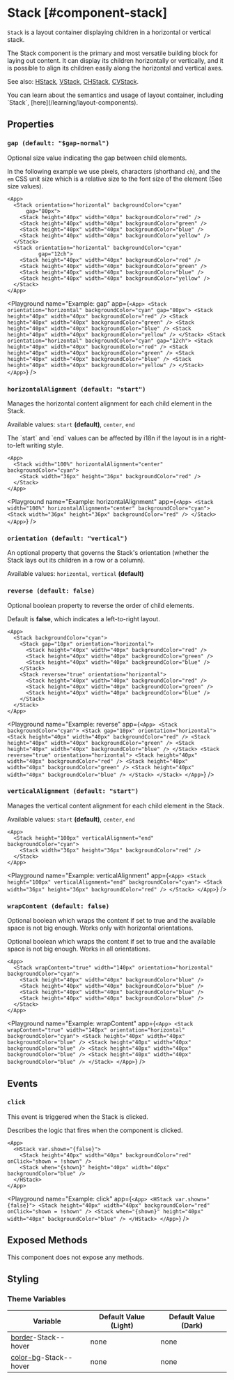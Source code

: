 
# Stack [#component-stack]

`Stack` is a layout container displaying children in a horizontal or vertical stack.

The Stack component is the primary and most versatile building block for laying out content. It can display its children horizontally or vertically, and it is possible to align its children easily along the horizontal and vertical axes.

See also: [HStack](./HStack), [VStack](./VStack), [CHStack](./CHStack), [CVStack](./CVStack).

<Callout type="info" emoji="📔">
You can learn about the semantics and usage of layout container, including `Stack`, [here](/learning/layout-components).
</Callout>

## Properties

### `gap (default: "$gap-normal")`

Optional size value indicating the gap between child elements.

In the following example we use pixels, characters (shorthand `ch`), and the `em` CSS unit size which is a relative size to the font size of the element (See size values).

```ueml copy {3, 10}
<App>
  <Stack orientation="horizontal" backgroundColor="cyan"
      gap="80px">
    <Stack height="40px" width="40px" backgroundColor="red" />
    <Stack height="40px" width="40px" backgroundColor="green" />
    <Stack height="40px" width="40px" backgroundColor="blue" />
    <Stack height="40px" width="40px" backgroundColor="yellow" />
  </Stack>
  <Stack orientation="horizontal" backgroundColor="cyan"
          gap="12ch">
    <Stack height="40px" width="40px" backgroundColor="red" />
    <Stack height="40px" width="40px" backgroundColor="green" />
    <Stack height="40px" width="40px" backgroundColor="blue" />
    <Stack height="40px" width="40px" backgroundColor="yellow" />
  </Stack>
</App>
```

<Playground
  name="Example: gap"
  app={`
    <App>
      <Stack orientation="horizontal" backgroundColor="cyan"
         gap="80px">
        <Stack height="40px" width="40px" backgroundColor="red" />
        <Stack height="40px" width="40px" backgroundColor="green" />
        <Stack height="40px" width="40px" backgroundColor="blue" />
        <Stack height="40px" width="40px" backgroundColor="yellow" />
      </Stack>
      <Stack orientation="horizontal" backgroundColor="cyan"
             gap="12ch">
        <Stack height="40px" width="40px" backgroundColor="red" />
        <Stack height="40px" width="40px" backgroundColor="green" />
        <Stack height="40px" width="40px" backgroundColor="blue" />
        <Stack height="40px" width="40px" backgroundColor="yellow" />
      </Stack>
    </App>
  `}
/>

### `horizontalAlignment (default: "start")`

Manages the horizontal content alignment for each child element in the Stack.

Available values: `start` **(default)**, `center`, `end`

<Callout type="info" emoji="📔">
The `start` and `end` values can be affected by i18n if the layout is in a right-to-left writing style.
</Callout>

```ueml copy {3}
<App>
  <Stack width="100%" horizontalAlignment="center" backgroundColor="cyan">
    <Stack width="36px" height="36px" backgroundColor="red" />
  </Stack>
</App>
```

<Playground
  name="Example: horizontalAlignment"
  app={`
    <App>
      <Stack width="100%" horizontalAlignment="center" backgroundColor="cyan">
        <Stack width="36px" height="36px" backgroundColor="red" />
      </Stack>
    </App>
  `}
/>

### `orientation (default: "vertical")`

An optional property that governs the Stack's orientation (whether the Stack lays out its children in a row or a column).

Available values: `horizontal`, `vertical` **(default)**

### `reverse (default: false)`

Optional boolean property to reverse the order of child elements.

Default is **false**, which indicates a left-to-right layout.

```ueml copy /reverse="true"/
<App>
  <Stack backgroundColor="cyan">
    <Stack gap="10px" orientation="horizontal">
      <Stack height="40px" width="40px" backgroundColor="red" />
      <Stack height="40px" width="40px" backgroundColor="green" />
      <Stack height="40px" width="40px" backgroundColor="blue" />
    </Stack>
    <Stack reverse="true" orientation="horizontal">
      <Stack height="40px" width="40px" backgroundColor="red" />
      <Stack height="40px" width="40px" backgroundColor="green" />
      <Stack height="40px" width="40px" backgroundColor="blue" />
    </Stack>
  </Stack>
</App>
```

<Playground
  name="Example: reverse"
  app={`
    <App>
      <Stack backgroundColor="cyan">
        <Stack gap="10px" orientation="horizontal">
          <Stack height="40px" width="40px" backgroundColor="red" />
          <Stack height="40px" width="40px" backgroundColor="green" />
          <Stack height="40px" width="40px" backgroundColor="blue" />
        </Stack>
        <Stack reverse="true" orientation="horizontal">
          <Stack height="40px" width="40px" backgroundColor="red" />
          <Stack height="40px" width="40px" backgroundColor="green" />
          <Stack height="40px" width="40px" backgroundColor="blue" />
        </Stack>
      </Stack>
    </App>
  `}
/>

### `verticalAlignment (default: "start")`

Manages the vertical content alignment for each child element in the Stack.

Available values: `start` **(default)**, `center`, `end`

```ueml copy {2}
<App>
  <Stack height="100px" verticalAlignment="end" backgroundColor="cyan">
    <Stack width="36px" height="36px" backgroundColor="red" />
  </Stack>
</App>
```

<Playground
  name="Example: verticalAlignment"
  app={`
    <App>
      <Stack height="100px" verticalAlignment="end" backgroundColor="cyan">
        <Stack width="36px" height="36px" backgroundColor="red" />
      </Stack>
    </App>
  `}
/>

### `wrapContent (default: false)`

Optional boolean which wraps the content if set to true and the available space is not big enough. Works only with horizontal orientations.

Optional boolean which wraps the content if set to true and the available space is not big enough. Works in all orientations.

```ueml copy /wrapContent="true"/
<App>
  <Stack wrapContent="true" width="140px" orientation="horizontal" backgroundColor="cyan">
    <Stack height="40px" width="40px" backgroundColor="blue" />
    <Stack height="40px" width="40px" backgroundColor="blue" />
    <Stack height="40px" width="40px" backgroundColor="blue" />
    <Stack height="40px" width="40px" backgroundColor="blue" />
  </Stack>
</App>
```

<Playground
  name="Example: wrapContent"
  app={`
    <App>
      <Stack wrapContent="true" width="140px" orientation="horizontal" backgroundColor="cyan">
        <Stack height="40px" width="40px" backgroundColor="blue" />
        <Stack height="40px" width="40px" backgroundColor="blue" />
        <Stack height="40px" width="40px" backgroundColor="blue" />
        <Stack height="40px" width="40px" backgroundColor="blue" />
      </Stack>
    </App>
  `}
/>

## Events

### `click`

This event is triggered when the Stack is clicked.

Describes the logic that fires when the component is clicked.

```ueml copy {4}
<App>
  <HStack var.shown="{false}">
    <Stack height="40px" width="40px" backgroundColor="red" onClick="shown = !shown" />
    <Stack when="{shown}" height="40px" width="40px" backgroundColor="blue" />
  </HStack>
</App>
```

<Playground
  name="Example: click"
  app={`
    <App>
      <HStack var.shown="{false}">
        <Stack height="40px" width="40px" backgroundColor="red" onClick="shown = !shown" />
        <Stack when="{shown}" height="40px" width="40px" backgroundColor="blue" />
      </HStack>
    </App>
  `}
/>

## Exposed Methods

This component does not expose any methods.

## Styling

### Theme Variables

| Variable | Default Value (Light) | Default Value (Dark) |
| --- | --- | --- |
| [border](../styles-and-themes/common-units/#border)-Stack--hover | <GrayText>none</GrayText> | <GrayText>none</GrayText> |
| [color-bg](../styles-and-themes/common-units/#color)-Stack--hover | <GrayText>none</GrayText> | <GrayText>none</GrayText> |

